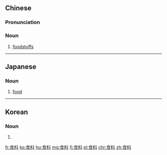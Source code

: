 ==Chinese==
{{zh-forms}}

===Pronunciation===
{{zh-pron
|m=shíliào
|h=pfs=sṳ̍t-liau
|cat=n
}}

===Noun===
{{zh-noun}}

# [[foodstuff]]s

----

==Japanese==
{{ja-kanjitab|しょく|りょう|yomi=on}}

===Noun===
{{ja-noun|しょくりょう}}

# [[food]]
#: {{ja-usex|'''食料'''や水が不足している。|'''しょくりょう''' や みず が ふそく している。|We are short of food and water.}}

----

==Korean==
{{ko-hanjatab}}

===Noun===
{{ko-noun|hangeul=식료}}

# {{hanja form of|식료|food}}

[[fr:食料]]
[[ko:食料]]
[[hu:食料]]
[[mg:食料]]
[[fj:食料]]
[[pl:食料]]
[[chr:食料]]
[[zh:食料]]